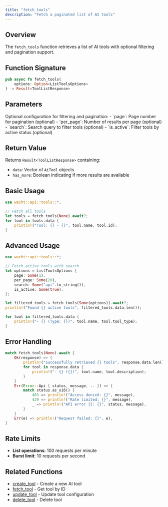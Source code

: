 ```yaml
---
title: "fetch_tools"
description: "Fetch a paginated list of AI tools"
---
```


## Overview

The `fetch_tools` function retrieves a list of AI tools with optional filtering and pagination support.

## Function Signature

```rust
pub async fn fetch_tools(
    options: Option<ListToolsOptions>
) -> Result<ToolListResponse>
```

## Parameters

<ParamField path="options" type="Option<ListToolsOptions>">
  Optional configuration for filtering and pagination:
  - `page`: Page number for pagination (optional)
  - `per_page`: Number of results per page (optional)
  - `search`: Search query to filter tools (optional)
  - `is_active`: Filter tools by active status (optional)
</ParamField>

## Return Value

Returns `Result<ToolListResponse>` containing:
- `data`: Vector of `AiTool` objects
- `has_more`: Boolean indicating if more results are available

## Basic Usage

```rust
use wacht::api::tools::*;

// Fetch all tools
let tools = fetch_tools(None).await?;
for tool in tools.data {
    println!("Tool: {} - {}", tool.name, tool.id);
}
```

## Advanced Usage

```rust
use wacht::api::tools::*;

// Fetch active tools with search
let options = ListToolsOptions {
    page: Some(1),
    per_page: Some(20),
    search: Some("api".to_string()),
    is_active: Some(true),
};

let filtered_tools = fetch_tools(Some(options)).await?;
println!("Found {} active tools", filtered_tools.data.len());

for tool in filtered_tools.data {
    println!("- {} (Type: {})", tool.name, tool.tool_type);
}
```

## Error Handling

```rust
match fetch_tools(None).await {
    Ok(response) => {
        println!("Successfully retrieved {} tools", response.data.len());
        for tool in response.data {
            println!("- {} ({})", tool.name, tool.description);
        }
    }
    Err(Error::Api { status, message, .. }) => {
        match status.as_u16() {
            403 => println!("Access denied: {}", message),
            429 => println!("Rate limited: {}", message),
            _ => println!("API error {}: {}", status, message),
        }
    }
    Err(e) => println!("Request failed: {}", e),
}
```

## Rate Limits

- **List operations**: 100 requests per minute
- **Burst limit**: 10 requests per second

## Related Functions

- [create_tool](create-tool) - Create a new AI tool
- [fetch_tool](fetch-tool) - Get tool by ID
- [update_tool](update-tool) - Update tool configuration
- [delete_tool](delete-tool) - Delete tool
